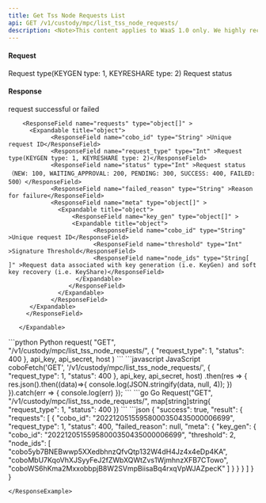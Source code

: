 ```yaml
---
title: Get Tss Node Requests List
api: GET /v1/custody/mpc/list_tss_node_requests/ 
description: <Note>This content applies to WaaS 1.0 only. We highly recommend that you upgrade to [WaaS 2.0](/v2/guides/overview/introduction).</Note> This endpoint returns a JSON response containing a list of TSS (Threshold Signature Scheme) requests with their metadata. The requests can be filtered by request type and status. The metadata includes the COBO ID, request type, status, failed reason (if any), and additional information specific to the request type (e.g., threshold and node IDs for key generation requests).
---
```

#### Request
<ParamField query="request_type" type="Int" >Request type(KEYGEN type: 1, KEYRESHARE type: 2)</ParamField>
<ParamField query="status" type="int" >Request status</ParamField>

#### Response
<ResponseField name="success" type="bool">request successful or failed</ResponseField>
   <ResponseField name="result" type="object">
      <Expandable title="object">

        <ResponseField name="requests" type="object[]" >
          <Expandable title="object">
                <ResponseField name="cobo_id" type="String" >Unique request ID</ResponseField>
                <ResponseField name="request_type" type="Int" >Request type(KEYGEN type: 1, KEYRESHARE type: 2)</ResponseField>
                <ResponseField name="status" type="Int" >Request status（NEW: 100, WAITING_APPROVAL: 200, PENDING: 300, SUCCESS: 400, FAILED: 500）</ResponseField>
                <ResponseField name="failed_reason" type="String" >Reason for failure</ResponseField>
                <ResponseField name="meta" type="object[]" >
                  <Expandable title="object">
                      <ResponseField name="key_gen" type="object[]" >
                      <Expandable title="object">
                            <ResponseField name="cobo_id" type="String" >Unique request ID</ResponseField>
                            <ResponseField name="threshold" type="Int" >Signature Threshold</ResponseField>
                            <ResponseField name="node_ids" type="String[ ]" >Request data associated with key generation (i.e. KeyGen) and soft key recovery (i.e. KeyShare)</ResponseField>
                       </Expandable>
                     </ResponseField>
                  </Expandable>
                </ResponseField>
          </Expandable>
         </ResponseField>

       </Expandable>
</ResponseField>

<RequestExample>
```python Python
request(
    "GET",
    "/v1/custody/mpc/list_tss_node_requests/",
    {
        "request_type": 1,
        "status": 400
    },
    api_key, api_secret, host
)
```
```javascript JavaScript
coboFetch('GET', '/v1/custody/mpc/list_tss_node_requests/', {
    "request_type": 1,
    "status": 400
}, api_key, api_secret, host)
    .then(res => {
        res.json().then((data)=>{
            console.log(JSON.stringify(data, null, 4));
        })
    }).catch(err => {
        console.log(err)
    });
```
```go Go
Request("GET", "/v1/custody/mpc/list_tss_node_requests/", map[string]string{
    "request_type": 1,
    "status": 400
})
```
</RequestExample>

<ResponseExample>
```json
{
  "success": true,
  "result": {
    "requests": [
      {
        "cobo_id": "20221205155958000350435000006699",
        "request_type": 1,
        "status": 400,
        "failed_reason": null,
        "meta": {
          "key_gen": {
            "cobo_id": "20221205155958000350435000006699",
            "threshold": 2,
            "node_ids": [
              "cobo5yb7BNEBwwp5XXedbhnzQfvQtp132W4dH4Jz4x4eDp4KA",
              "coboMbU7KqoVhXJSyyFeJ2fZWbXQWtZvs1WjmhnzXFB7CTowo",
              "coboWS6hKma2MxxobbpjB8W2SVmpBiisaBq4rxqVpWJAZpecK"
            ]
          }
        }
      }
    ]
  }
}




```
</ResponseExample>
